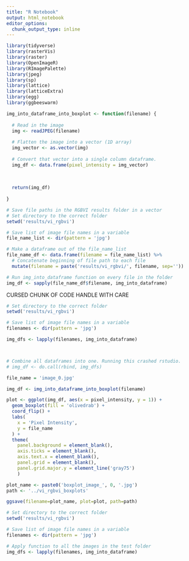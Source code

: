 ```yaml
---
title: "R Notebook"
output: html_notebook
editor_options: 
  chunk_output_type: inline
---
```




```r
library(tidyverse)
library(rasterVis)
library(raster)
library(OpenImageR)
library(RImagePalette)
library(jpeg)
library(sp)
library(lattice)
library(latticeExtra)
library(egg)
library(ggbeeswarm)
```


```r
img_into_dataframe_into_boxplot <- function(filename) {
  
  # Read in the image
  img <- readJPEG(filename)
  
  # Flatten the image into a vector (1D array)
  img_vector <- as.vector(img)
  
  # Convert that vector into a single column dataframe.
  img_df <- data.frame(pixel_intensity = img_vector)
  
  
  
  return(img_df)
  
}
```


```r
# Save file paths in the RGBVI results folder in a vector
# Set directory to the correct folder
setwd('results/vi_rgbvi')

# Save list of image file names in a variable
file_name_list <- dir(pattern = 'jpg')

# Make a dataframe out of the file_name_list
file_name_df <- data.frame(filename = file_name_list) %>% 
  # Concatenate beginning of file path to each file 
  mutate(filename = paste('results/vi_rgbvi/', filename, sep=''))

# Run img_into_dataframe function on every file in the folder
img_df <- sapply(file_name_df$filename, img_into_dataframe)
```

CURSED CHUNK OF CODE HANDLE WITH CARE
```r
# Set directory to the correct folder
setwd('results/vi_rgbvi')

# Save list of image file names in a variable
filenames <- dir(pattern = 'jpg')

img_dfs <- lapply(filenames, img_into_dataframe)



# Combine all dataframes into one. Running this crashed rstudio. 
# img_df <- do.call(rbind, img_dfs)

```


```r

file_name = 'image_0.jpg'

img_df <- img_into_dataframe_into_boxplot(filename)

plot <- ggplot(img_df, aes(x = pixel_intensity, y = 1)) +
  geom_boxplot(fill = 'olivedrab') +
  coord_flip() +
  labs(
    x = 'Pixel Intensity',
    y = file_name
  ) +
  theme(
    panel.background = element_blank(),
    axis.ticks = element_blank(),
    axis.text.x = element_blank(),
    panel.grid = element_blank(),
    panel.grid.major.y = element_line('gray75')
    )

plot_name <- paste0('boxplot_image_', 0, '.jpg')
path <- '../vi_rgbvi_boxplots'

ggsave(filename=plot_name, plot=plot, path=path)


```

```r

# Set directory to the correct folder
setwd('results/vi_rgbvi')

# Save list of image file names in a variable
filenames <- dir(pattern = 'jpg')

# Apply function to all the images in the test folder
img_dfs <- lapply(filenames, img_into_dataframe)



```

